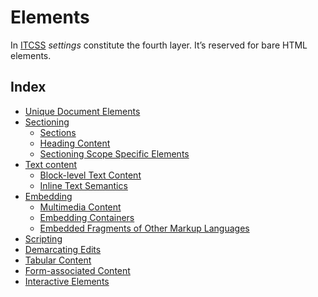 
<Meta title="Development/Inventory of Things/Elements/Index" />

# Elements

In [ITCSS](?path=/story/development-foundations-itcss--page) _settings_ constitute the fourth layer.
It’s reserved for bare HTML elements.

## Index

* [Unique Document Elements](?path=/story/development-inventory-of-things-elements-document--page)
* [Sectioning](?path=/story/development-inventory-of-things-elements-sectioning-index--page)
  * [Sections](?path=/story/development-inventory-of-things-elements-sectioning-sections--page)
  * [Heading Content](?path=/story/development-inventory-of-things-elements-sectioning-heading--page)
  * [Sectioning Scope Specific Elements](?path=/story/development-inventory-of-things-elements-sectioning-scope--page)
* [Text content](?path=/story/development-inventory-of-things-elements-text-index--page)
  * [Block-level Text Content](?path=/story/development-inventory-of-things-elements-text-block--page)
  * [Inline Text Semantics](?path=/story/development-inventory-of-things-elements-text-inline--page)
* [Embedding](?path=/story/development-inventory-of-things-elements-embedding-index--page)
  * [Multimedia Content](?path=/story/development-inventory-of-things-elements-embedding-media--page)
  * [Embedding Containers](?path=/story/development-inventory-of-things-elements-embedding-containers--page)
  * [Embedded Fragments of Other Markup Languages](?path=/story/development-inventory-of-things-elements-embedding-other-ml--page)
* [Scripting](?path=/story/development-inventory-of-things-elements-scripting--page)
* [Demarcating Edits](?path=/story/development-inventory-of-things-elements-edits--page)
* [Tabular Content](?path=/story/development-inventory-of-things-elements-tables--page)
* [Form-associated Content](?path=/story/development-inventory-of-things-elements-forms--page)
* [Interactive Elements](?path=/story/development-inventory-of-things-elements-interactive--page)

